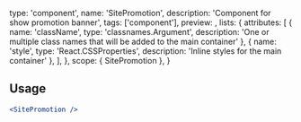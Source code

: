 
  type: 'component',
  name: 'SitePromotion',
  description: 'Component for show promotion banner',
  tags: ['component'],
  preview: <SitePromotion />,
  lists: {
    attributes: [
      { name: 'className', type: 'classnames.Argument', description: 'One or multiple class names that will be added to the main container' },
      { name: 'style', type: 'React.CSSProperties', description: 'Inline styles for the main container' },
    ],
  },
  scope: { SitePromotion },
}

## Usage

```jsx
<SitePromotion />
```
